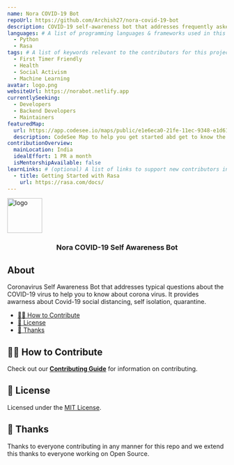 ```yaml
---
name: Nora COVID-19 Bot
repoUrl: https://github.com/Archish27/nora-covid-19-bot
description: COVID-19 self-awareness bot that addresses frequently asked questions to help educate folks about the virus. It provides awareness about social distancing, self-isolation, quarantine.
languages: # A list of programming languages & frameworks used in this project
  - Python
  - Rasa
tags: # A list of keywords relevant to the contributors for this project
  - First Timer Friendly
  - Health
  - Social Activism
  - Machine Learning 
avatar: logo.png
websiteUrl: https://norabot.netlify.app
currentlySeeking:
  - Developers
  - Backend Developers
  - Maintainers
featuredMap:
  url: https://app.codesee.io/maps/public/e1e6eca0-21fe-11ec-9348-e1d61854fcda
  description: CodeSee Map to help you get started abd get to know the project
contributionOverview:
  mainLocation: India
  idealEffort: 1 PR a month
  isMentorshipAvailable: false
learnLinks: # (optional) A list of links to support new contributors in learning about your project and tech stack and culture / community
  - title: Getting Started with Rasa
    url: https://rasa.com/docs/
---
```


<!-- Divide your content into sections using our handy shortcodes. Each section is optional -->

<Overview>

<img src="https://raw.githubusercontent.com/Archish27/nora-covid-19-bot/master/logo-white.png" alt="logo" width="80px"/>

<h3 align="center">
  Nora COVID-19 Self Awareness Bot
</h3>

## About 

Coronavirus Self Awareness Bot that addresses typical questions about the COVID-19 virus to help you to know about corona virus. It provides awarness about Covid-19 social distancing, self isolation, quarantine.

</Overview>

<Contributing>

- [🙌🏻 How to Contribute](#-how-to-contribute)
- [📝 License](#-license)
- [💜 Thanks](#-thanks)

## 🙌🏻 How to Contribute

Check out our [**Contributing Guide**](https://github.com/Archish27/nora-covid-19-bot#-how-to-contribute) for information on contributing.

## 📝 License

Licensed under the [MIT License](https://github.com/Archish27/nora-covid-19-bot/blob/master/LICENSE).

## 💜 Thanks

Thanks to everyone contributing in any manner for this repo and we extend this thanks to everyone working on Open Source.

</Contributing>